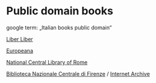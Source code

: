 = Public domain books =

google term: „Italian books public domain“

[[https://liberliber.it/opere/libri/|Liber Liber]]

[[https://www.europeana.eu/en|Europeana]]

[[http://www.bncrm.beniculturali.it/|National Central Library of Rome]]

[[https://www.bncf.firenze.sbn.it/|Biblioteca Nazionale Centrale di Firenze]] / [[https://archive.org/details/BNCF|Internet Archive]]
